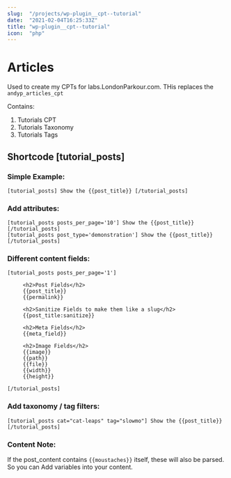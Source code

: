 ```yaml
---
slug:  "/projects/wp-plugin__cpt--tutorial"
date:  "2021-02-04T16:25:33Z"
title: "wp-plugin__cpt--tutorial"
icon:  "php"
---
```


# Articles

Used to create my CPTs for labs.LondonParkour.com. THis replaces the `andyp_articles_cpt`

Contains:

1. Tutorials CPT
1. Tutorials Taxonomy
1. Tutorials Tags

## Shortcode [tutorial_posts]

### Simple Example:

```
[tutorial_posts] Show the {{post_title}} [/tutorial_posts]
```

### Add attributes:
```
[tutorial_posts posts_per_page='10'] Show the {{post_title}} [/tutorial_posts]
[tutorial_posts post_type='demonstration'] Show the {{post_title}} [/tutorial_posts]
```

### Different content fields:

```
[tutorial_posts posts_per_page='1']

     <h2>Post Fields</h2>
     {{post_title}} 
     {{permalink}} 

     <h2>Sanitize Fields to make them like a slug</h2>
     {{post_title:sanitize}} 

     <h2>Meta Fields</h2>
     {{meta_field}} 

     <h2>Image Fields</h2>
     {{image}} 
     {{path}} 
     {{file}} 
     {{width}} 
     {{height}} 

[/tutorial_posts]
```

### Add taxonomy / tag filters:
```
[tutorial_posts cat="cat-leaps" tag="slowmo"] Show the {{post_title}} [/tutorial_posts]
```

### Content Note:

If the post_content contains `{{moustaches}}` itself, these will also be parsed. So you can 
Add variables into your content.


